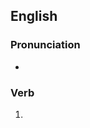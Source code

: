 {{also|over-ridden}}
==English==

===Pronunciation===
* {{a|US}} {{IPA|/oʊvɚɹɪdən/|lang=en}}

===Verb===
{{head|en|past participle}}

# {{past participle of|override|lang=en|nocat=1}}